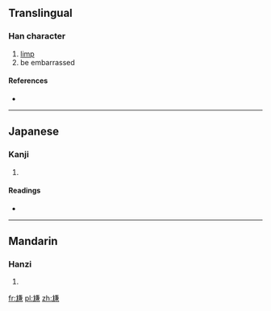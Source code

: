 ==Translingual==

===Han character===
{{Han char|rn=43|rad=尢|as=10|sn=13|four=|canj=大山廿X金 (KUTXC)}}

# [[limp]]
# be embarrassed

====References====
* {{Han ref|kx=0299.070|dkj=07604|dj=0594.220|hdz=10556.080|uh=5C32|ud=23602}}

----

==Japanese==

===Kanji===
{{ja-kanji|grade=|rs=尢10}}

# {{defn|lang=ja|sort=尢10}}

====Readings====
* {{ja-readings|on=[[かん]] (kan), [[けん]] (ken)|kun=}}

----

==Mandarin==

===Hanzi===
{{cmn-hanzi|pin=[[gān]] ([[gan1]])|wg=kan<sup>1</sup>}}

# {{defn|lang=cmn|sort=尢10}}

[[fr:尲]]
[[pl:尲]]
[[zh:尲]]
